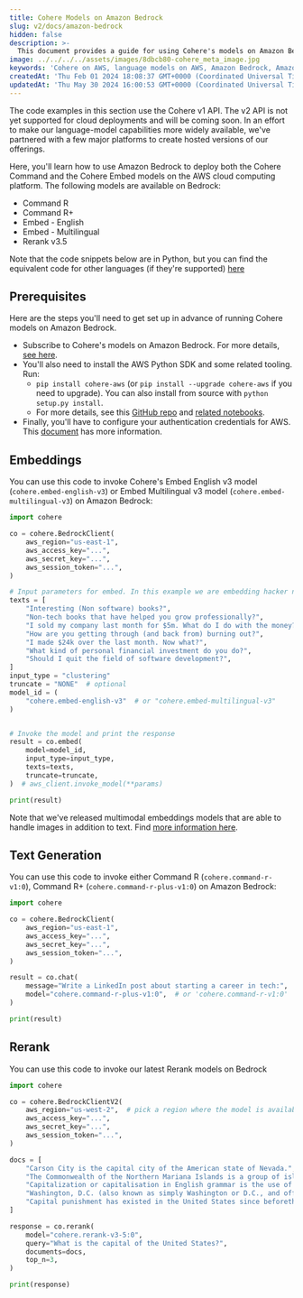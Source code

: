 ```yaml
---
title: Cohere Models on Amazon Bedrock
slug: v2/docs/amazon-bedrock
hidden: false
description: >-
  This document provides a guide for using Cohere's models on Amazon Bedrock.
image: ../../../../assets/images/8dbcb80-cohere_meta_image.jpg
keywords: 'Cohere on AWS, language models on AWS, Amazon Bedrock, Amazon SageMaker'
createdAt: 'Thu Feb 01 2024 18:08:37 GMT+0000 (Coordinated Universal Time)'
updatedAt: 'Thu May 30 2024 16:00:53 GMT+0000 (Coordinated Universal Time)'
---
```

<Note title="Note"> 
The code examples in this section use the Cohere v1 API. The v2 API is not yet supported for cloud deployments and will be coming soon.
</Note>
In an effort to make our language-model capabilities more widely available, we've partnered with a few major platforms to create hosted versions of our offerings. 

Here, you'll learn how to use Amazon Bedrock to deploy both the Cohere Command and the Cohere Embed models on the AWS cloud computing platform. The following models are available on Bedrock:

- Command R
- Command R+
- Embed - English
- Embed - Multilingual
- Rerank v3.5

Note that the code snippets below are in Python, but you can find the equivalent code for other languages (if they're supported) [here](https://docs.cohere.com/docs/cohere-works-everywhere)

## Prerequisites

Here are the steps you'll need to get set up in advance of running Cohere models on Amazon Bedrock.

- Subscribe to Cohere's models on Amazon Bedrock. For more details, [see here](https://docs.aws.amazon.com/bedrock/latest/userguide/model-access.html).
- You'll also need to install the AWS Python SDK and some related tooling. Run:
  - `pip install cohere-aws` (or `pip install --upgrade cohere-aws` if you need to upgrade). You can also install from source with `python setup.py install`. 
  - For more details, see this [GitHub repo](https://github.com/cohere-ai/cohere-aws/) and [related notebooks](https://github.com/cohere-ai/cohere-aws/tree/main/notebooks/bedrock).
- Finally, you'll have to configure your authentication credentials for AWS. This [document](https://boto3.amazonaws.com/v1/documentation/api/latest/guide/quickstart.html#configuration) has more information.

## Embeddings

You can use this code to invoke Cohere's Embed English v3 model (`cohere.embed-english-v3`) or Embed Multilingual v3 model (`cohere.embed-multilingual-v3`) on Amazon Bedrock: 

```python PYTHON
import cohere

co = cohere.BedrockClient(
    aws_region="us-east-1",
    aws_access_key="...",
    aws_secret_key="...",
    aws_session_token="...",
)

# Input parameters for embed. In this example we are embedding hacker news post titles.
texts = [
    "Interesting (Non software) books?",
    "Non-tech books that have helped you grow professionally?",
    "I sold my company last month for $5m. What do I do with the money?",
    "How are you getting through (and back from) burning out?",
    "I made $24k over the last month. Now what?",
    "What kind of personal financial investment do you do?",
    "Should I quit the field of software development?",
]
input_type = "clustering"
truncate = "NONE"  # optional
model_id = (
    "cohere.embed-english-v3"  # or "cohere.embed-multilingual-v3"
)


# Invoke the model and print the response
result = co.embed(
    model=model_id,
    input_type=input_type,
    texts=texts,
    truncate=truncate,
)  # aws_client.invoke_model(**params)

print(result)
```

Note that we've released multimodal embeddings models that are able to handle images in addition to text. Find [more information here](https://docs.cohere.com/docs/multimodal-embeddings).

## Text Generation

You can use this code to invoke either Command R (`cohere.command-r-v1:0`), Command R+ (`cohere.command-r-plus-v1:0`) on Amazon Bedrock:

```python PYTHON
import cohere

co = cohere.BedrockClient(
    aws_region="us-east-1",
    aws_access_key="...",
    aws_secret_key="...",
    aws_session_token="...",
)

result = co.chat(
    message="Write a LinkedIn post about starting a career in tech:",
    model="cohere.command-r-plus-v1:0",  # or 'cohere.command-r-v1:0'
)

print(result)
```

## Rerank

You can use this code to invoke our latest Rerank models on Bedrock

```python PYTHON
import cohere

co = cohere.BedrockClientV2(
    aws_region="us-west-2",  # pick a region where the model is available
    aws_access_key="...",
    aws_secret_key="...",
    aws_session_token="...",
)

docs = [
    "Carson City is the capital city of the American state of Nevada.",
    "The Commonwealth of the Northern Mariana Islands is a group of islands in the Pacific Ocean. Its capital is Saipan.",
    "Capitalization or capitalisation in English grammar is the use of a capital letter at the start of a word. English usage varies from capitalization in other languages.",
    "Washington, D.C. (also known as simply Washington or D.C., and officially as the District of Columbia) is the capital of the United States. It is a federal district.",
    "Capital punishment has existed in the United States since beforethe United States was a country. As of 2017, capital punishment is legal in 30 of the 50 states.",
]

response = co.rerank(
    model="cohere.rerank-v3-5:0",
    query="What is the capital of the United States?",
    documents=docs,
    top_n=3,
)

print(response)
```

